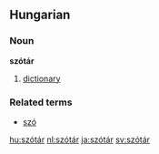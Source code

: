==Hungarian==
===Noun===
'''szótár'''

#[[dictionary]]

===Related terms===
*[[szó]]

[[hu:szótár]]
[[nl:szótár]]
[[ja:szótár]]
[[sv:szótár]]